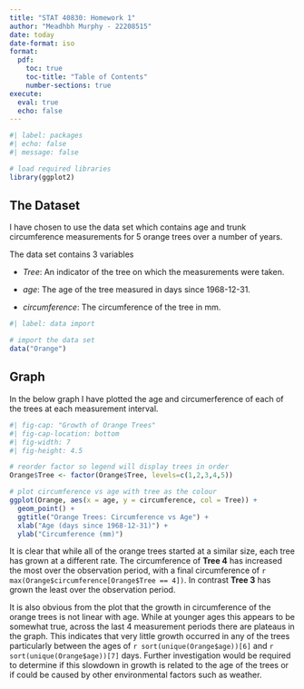```yaml
---
title: "STAT 40830: Homework 1"
author: "Meadhbh Murphy - 22208515"
date: today
date-format: iso
format: 
  pdf:
    toc: true
    toc-title: "Table of Contents"
    number-sections: true
execute: 
  eval: true
  echo: false
---
```


```r
#| label: packages
#| echo: false
#| message: false

# load required libraries
library(ggplot2)
```
\newpage

## The Dataset

I have chosen to use the \textcolor{orange}{Growth of Orange Trees} data set which contains age and trunk circumference measurements for 5 orange trees over a number of years.

The data set contains 3 variables

- _Tree_: An indicator of the tree on which the measurements were taken.

- _age_: The age of the tree measured in days since 1968-12-31.

- _circumference_: The circumference of the tree in mm.


```r
#| label: data import

# import the data set
data("Orange")
```


## Graph
In the below graph I have plotted the age and circumerference of each of the trees at each measurement interval.

```r
#| fig-cap: "Growth of Orange Trees"
#| fig-cap-location: bottom
#| fig-width: 7
#| fig-height: 4.5

# reorder factor so legend will display trees in order
Orange$Tree <- factor(Orange$Tree, levels=c(1,2,3,4,5))

# plot circumference vs age with tree as the colour
ggplot(Orange, aes(x = age, y = circumference, col = Tree)) + 
  geom_point() + 
  ggtitle("Orange Trees: Circumference vs Age") + 
  xlab("Age (days since 1968-12-31)") +
  ylab("Circumference (mm)")
```

It is clear that while all of the orange trees started at a similar size, each tree has grown at a different rate. The circumference of __Tree 4__ has increased the most over the observation period, with a final circumference of `r max(Orange$circumference[Orange$Tree == 4])`. In contrast __Tree 3__ has grown the least over the observation period. 

It is also obvious from the plot that the growth in circumference of the orange trees is not linear with age. While at younger ages this appears to be somewhat true, across the last 4 measurement periods there are plateaus in the graph. This indicates that very little growth occurred in any of the trees particularly between the ages of `r sort(unique(Orange$age))[6]` and `r sort(unique(Orange$age))[7]` days. Further investigation would be required to determine if this slowdown in growth is related to the age of the trees or if could be caused by other environmental factors such as weather.
